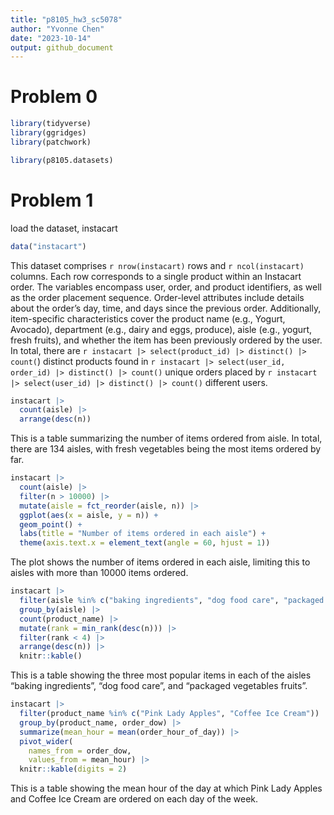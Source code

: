 ```yaml
---
title: "p8105_hw3_sc5078"
author: "Yvonne Chen"
date: "2023-10-14"
output: github_document
---
```


# Problem 0
```r
library(tidyverse)
library(ggridges)
library(patchwork)

library(p8105.datasets)

```

# Problem 1
load the dataset, instacart
```r
data("instacart")
```
This dataset comprises `r nrow(instacart)` rows and `r ncol(instacart)` columns. Each row corresponds to a single product within an Instacart order. The variables encompass user, order, and product identifiers, as well as the order placement sequence. Order-level attributes include details about the order's day, time, and days since the previous order. Additionally, item-specific characteristics cover the product name (e.g., Yogurt, Avocado), department (e.g., dairy and eggs, produce), aisle (e.g., yogurt, fresh fruits), and whether the item has been previously ordered by the user. In total, there are `r instacart |> select(product_id) |> distinct() |> count(`) distinct products found in `r instacart |> select(user_id, order_id) |> distinct() |> count()` unique orders placed by `r instacart |> select(user_id) |> distinct() |> count()` different users.


```r
instacart |> 
  count(aisle) |> 
  arrange(desc(n))
```
This is a table summarizing the number of items ordered from aisle. In total, there are 134 aisles, with fresh vegetables being the most items ordered by far.


```r
instacart |> 
  count(aisle) |> 
  filter(n > 10000) |> 
  mutate(aisle = fct_reorder(aisle, n)) |> 
  ggplot(aes(x = aisle, y = n)) + 
  geom_point() + 
  labs(title = "Number of items ordered in each aisle") +
  theme(axis.text.x = element_text(angle = 60, hjust = 1))

```
The plot shows the number of items ordered in each aisle, limiting this to aisles with more than 10000 items ordered.


```r
instacart |> 
  filter(aisle %in% c("baking ingredients", "dog food care", "packaged vegetables fruits")) |>
  group_by(aisle) |> 
  count(product_name) |> 
  mutate(rank = min_rank(desc(n))) |> 
  filter(rank < 4) |> 
  arrange(desc(n)) |>
  knitr::kable()
```
This is a table showing the three most popular items in each of the aisles “baking ingredients”, “dog food care”, and “packaged vegetables fruits”.

```r
instacart |>
  filter(product_name %in% c("Pink Lady Apples", "Coffee Ice Cream")) |>
  group_by(product_name, order_dow) |>
  summarize(mean_hour = mean(order_hour_of_day)) |>
  pivot_wider(
    names_from = order_dow, 
    values_from = mean_hour) |>
  knitr::kable(digits = 2)
```
This is a table showing the mean hour of the day at which Pink Lady Apples and Coffee Ice Cream are ordered on each day of the week.






